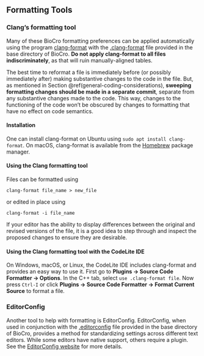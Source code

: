 <!-- This file is raw R Markdown code.  To see this as a
correctly-rendered web page, visit the online documentation at
https://ebimodeling.github.io/biocro-dev-documentation/, go to the
Developer's Manual, and find the section on formatting tools in the
chapter on contributing to BioCro.  -->

<!-- external references -->

[clang-format]: https://clang.llvm.org/docs/ClangFormat.html "Documentation of the ClangFormat tool at the Clang documentation site" {target="_blank"}
[.clang-format]: `r params$biocro_root`/.clang-format "The Clang configuration file for BioCro" {target="_blank"}
[.editorconfig]: `r params$biocro_root`/.editorconfig "BioCro's .editorconfig file" {target="_blank"}
[EditorConfig]: https://editorconfig.org/ "The EditorConfig Web site" {target="_blank"}
[Homebrew]: https://brew.sh/ "The Homebrew package manager Web site" {target="_blank"}

## Formatting Tools

### Clang's formatting tool

Many of these BioCro formatting preferences can be applied
automatically using the program [clang-format][] with the
[.clang-format][] file provided in the base directory of BioCro. **Do
not apply clang-format to all files indiscriminately**, as that will
ruin manually-aligned tables.

The best time to reformat a file is immediately before (or possibly
immediately after) making substantive changes to the code in the file.
But, as mentioned in Section \@ref(general-coding-considerations),
**sweeping formatting changes should be made in a separate commit**,
separate from any substantive changes made to the code.  This way,
changes to the functioning of the code won't be obscured by changes to
formatting that have no effect on code semantics.

#### Installation

One can install clang-format on Ubuntu using `sudo apt install
clang-format`.  On macOS, clang-format is available from the
[Homebrew][] package manager.

#### Using the Clang formatting tool

Files can be formatted using

```
clang-format file_name > new_file
```
or edited in place using
```
clang-format -i file_name
```

If your editor has the ability to display differences between the
original and revised versions of the file, it is a good idea to step
through and inspect the proposed changes to ensure they are desirable.

#### Using the Clang formatting tool with the CodeLite IDE

On Windows, macOS, or Linux, the CodeLite IDE includes clang-format
and provides an easy way to use it. First go to **Plugins -> Source
Code Formatter -> Options**. In the C++ tab, select `use .clang-format
file`. Now press `Ctrl-I` or click **Plugins -> Source Code Formatter
-> Format Current Source** to format a file.

### EditorConfig

Another tool to help with formatting is EditorConfig.  EditorConfig,
when used in conjunction with the [.editorconfig][] file provided in
the base directory of BioCro, provides a method for standardizing
settings across different text editors. While some editors have native
support, others require a plugin. See the [EditorConfig
website][EditorConfig] for more details.
